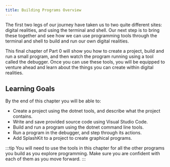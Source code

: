 ```yaml
---
title: Building Programs Overview
---
```


<div class="not-content">
  <YouTube id="kEcy5IjGx6k" params="fs=1&modestbranding=1&rel=0"/>
</div>

The first two legs of our journey have taken us to two quite different sites: digital realities, and using the terminal and shell.
Our next step is to bring these together and see how we can use programming tools through the terminal and shell to build and run our own digital realities.

This final chapter of Part 0 will show you how to create a project, build and run a small program, and then watch the program running using a tool called the debugger.
Once you can use these tools, you will be equipped to venture ahead and learn about the things you can create within digital realities.

## Learning Goals

By the end of this chapter you will be able to:

- Create a project using the dotnet tools, and describe what the project contains.
- Write and save provided source code using Visual Studio Code.
- Build and run a program using the dotnet command line tools.
- Run a program in the debugger, and step through its actions.
- Add SplashKit to a project to create graphical programs.

:::tip
You will need to use the tools in this chapter for all the other programs you build as you explore programming. Make sure you are confident with each of them as you move forward.
:::
